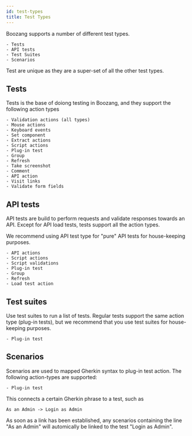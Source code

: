 ```yaml
---
id: test-types
title: Test Types
---
```


Boozang supports a number of different test types. 

    - Tests
    - API tests
    - Test Suites
    - Scenarios

Test are unique as they are a super-set of all the other test types.  



## Tests

Tests is the base of doiong testing in Boozang, and they support the following action types

    - Validation actions (all types)
    - Mouse actions
    - Keyboard events
    - Set component
    - Extract actions
    - Script actions
    - Plug-in test
    - Group
    - Refresh
    - Take screenshot
    - Comment
    - API action
    - Visit links
    - Validate form fields

## API tests

API tests are build to perform requests and validate responses towards an API. Except for API load tests, tests support all the action types. 

We recommend using API test type for "pure" API tests for house-keeping purposes. 

    - API actions
    - Script actions
    - Script validations 
    - Plug-in test
    - Group
    - Refresh
    - Load test action

## Test suites

Use test suites to run a list of tests. Regular tests support the same action type (plug-in tests), but we recommend that you use test suites for house-keeping purposes. 

    - Plug-in test

## Scenarios

Scenarios are used to mapped Gherkin syntax to plug-in test action. The following action-types are supported:

    - Plug-in test

This connects a certain Gherkin phrase to a test, such as 

```
As an Admin -> Login as Admin
```

As soon as a link has been established, any scenarios containing the line "As an Admin" will automically be linked to the test "Login as Admin".
